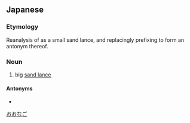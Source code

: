 ==Japanese==

===Etymology===
{{ja-kanjitab}}
Reanalysis of {{m|ja|小女子|tr=kōnago}} as a small sand lance, and replacingly prefixing {{prefix|lang=ja|sort=おおなご|大|tr1=ō|t1=big|女子|tr2=nago|t2=''bound morpheme of 小女子, interpretted as sand lance''}} to form an antonym thereof.

===Noun===
{{ja-noun|おおなご|オオナゴ}}

# big [[sand lance]]

====Antonyms====
* {{ja-r|小女子|こうなご}}

[[Category:ja:Fish|おおなご]]